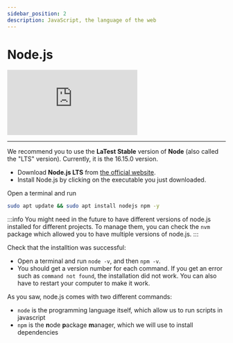 ```yaml
---
sidebar_position: 2
description: JavaScript, the language of the web
---
```



# Node.js

<iframe 
    class="youtube"
    src="https://www.youtube-nocookie.com/embed/ENrzD9HAZK4" 
    title="YouTube video player" 
    frameborder="0" 
    allow="accelerometer; autoplay; clipboard-write; encrypted-media; gyroscope; picture-in-picture" 
    allowfullscreen>
</iframe>

---

We recommend you to use the **LaTest Stable** version of **Node** (also called the "LTS" version). Currently, it is the
16.15.0 version.

<Tabs groupId="os">
<TabItem value="win-mac" label="Windows/MacOS">

- Download **Node.js LTS** from [the official website](https://nodejs.org/en/).
- Install Node.js by clicking on the executable you just downloaded.

</TabItem>
<TabItem value="lin" label="Linux">

Open a terminal and run

```bash
sudo apt update && sudo apt install nodejs npm -y
```

:::info
You might need in the future to have different versions of node.js installed for different projects. To manage them,
you can check the `nvm` package which allowed you to have multiple versions of node.js.
:::

</TabItem>
</Tabs>

Check that the installtion was successful:

- Open a terminal and run `node -v`, and then `npm -v`.
- You should get a version number for each command. If you get an error such as `command not found`, the
  installation did not work. You can also have to restart your computer to make it work.

As you saw, node.js comes with two different commands:

- `node` is the programming language itself, which allow us to run scripts in javascript
- `npm` is the **n**ode **p**ackage **m**anager, which we will use to install dependencies

